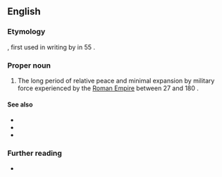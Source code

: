 ==English==

===Etymology===
{{lbor|en|la|[[pax]] [[Rōmāna]]|lit=Roman peace}}, first used in writing by {{w|Seneca the Younger}} in 55 {{CE}}.

===Proper noun===
{{en-proper noun|head=Pax Romana}}

# {{lb|en|historical}} The long period of relative peace and minimal expansion by military force experienced by the [[Roman Empire]] between 27 {{BCE}} and 180 {{CE}}.
#: {{syn|en|Pax Augusta}}

====See also====
* {{l|en|Pax Americana}}
* {{l|en|Pax Britannica}}
* {{l|en|Pax Sinica}}

===Further reading===
* {{pedia}}